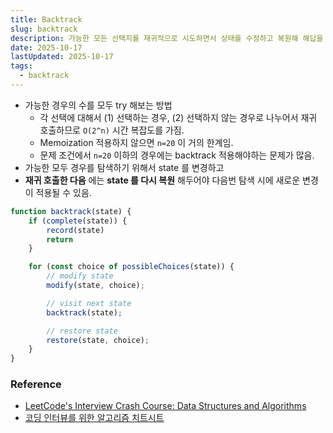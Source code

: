 ```yaml
---
title: Backtrack
slug: backtrack
description: 가능한 모든 선택지를 재귀적으로 시도하면서 상태를 수정하고 복원해 해답을 찾는 백트래킹의 기본 개념과 패턴
date: 2025-10-17
lastUpdated: 2025-10-17
tags:
  - backtrack
---
```


* 가능한 경우의 수를 모두 try 해보는 방법
    - 각 선택에 대해서 (1) 선택하는 경우, (2) 선택하지 않는 경우로 나누어서 재귀 호출하므로 `O(2^n)` 시간 복잡도를 가짐.
    - Memoization 적용하지 않으면 `n=20` 이 거의 한계임.
    - 문제 조건에서 `n=20` 이하의 경우에는 backtrack 적용해야하는 문제가 많음.
* 가능한 모두 경우를 탐색하기 위해서 state 를 변경하고
* **재귀 호출한 다음** 에는 **state 를 다시 복원** 해두어야 다음번 탐색 시에 새로운 변경이 적용될 수 있음.

```typescript
function backtrack(state) {
    if (complete(state)) {
        record(state)
        return
    }

    for (const choice of possibleChoices(state)) {
        // modify state
        modify(state, choice);

        // visit next state
        backtrack(state);

        // restore state
        restore(state, choice);
    }
}
```


### Reference

- [LeetCode's Interview Crash Course: Data Structures and Algorithms](https://leetcode.com/explore/interview/card/leetcodes-interview-crash-course-data-structures-and-algorithms/?vacRef=problembanner)
- [코딩 인터뷰를 위한 알고리즘 치트시트](https://www.aladin.co.kr/shop/wproduct.aspx?ItemId=301923855&start=slayer)
